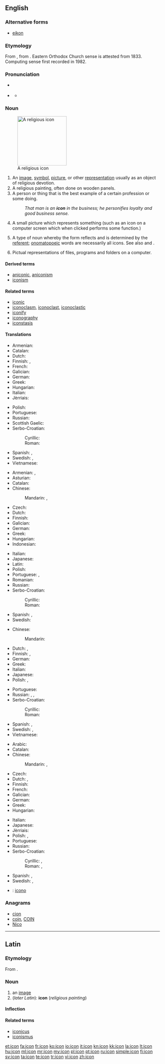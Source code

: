 ==English==
{{wikipedia}}

===Alternative forms===
* [[eikon]]

===Etymology===
From {{etyl|la}} {{term|icon|lang=la}}, from {{etyl|grc}} {{term|εἰκών||likeness, image, portrait|tr=eikōn|lang=grc}}. Eastern Orthodox Church sense is attested from 1833. Computing sense first recorded in 1982.

===Pronunciation===
* {{a|UK}} {{IPA|/ˈaɪ.kən/}}
* {{a|US}} {{IPA|/ˈaɪ.kɑːn/}}
** {{audio|En-us-icon.ogg|Audio (US)}}

===Noun===
{{en-noun}}
[[Image:Cyril_Methodius25K.jpg|right|thumb|160px|A religious icon]]

# An [[image]], [[symbol]], [[picture]], or other [[representation]] usually as an object of religious devotion.
# A religious painting, often done on wooden panels.
# A person or thing that is the best example of a certain profession or some doing.
#: ''That man is an '''icon''' in the business; he personifies loyalty and good business sense.''
# A small picture which represents something (such as an icon on a computer screen which when clicked performs some function.)
# {{linguistics}} A type of noun whereby the form reflects and is determined by the [[referent]]; [[onomatopoeic]] words are necessarily all icons. See also {{term|symbol}} and {{term|index}}.
# Pictual representations of files, programs and folders on a computer.

====Derived terms====
* [[aniconic]], [[aniconism]]
* [[iconism]]

====Related terms====
* [[iconic]]
* [[iconoclasm]], [[iconoclast]], [[iconoclastic]]
* [[iconify]]
* [[iconography]]
* [[iconstasis]]

====Translations====
{{trans-top|image}}
* Armenian: {{t-|hy|պատկեր|tr=patker}}
* Catalan: {{t-|ca|icona|f}}
* Dutch: {{t+|nl|icoon|f|m}}
* Finnish: {{t-|fi|ikoni}}, {{t+|fi|symboli}}
* French: {{t+|fr|icône|f}}
* Galician: {{t-|gl|icona|f}}
* German: {{t+|de|Bild|n}}
* Greek: {{t+|el|εικόνα|f|tr=eikóna}}
* Hungarian: {{t+|hu|ikon}}
* Italian: {{t+|it|icona|f}}
* Jèrriais: {{tø|roa-jer|icône|f}}
{{trans-mid}}
* Polish: {{t+|pl|ikona|f}}
* Portuguese: {{t+|pt|ícone|m}}
* Russian: {{t+|ru|икона|f|tr=ikóna}}
* Scottish Gaelic: {{t-|gd|ìomhaigh|m}}
* Serbo-Croatian:
*: Cyrillic: {{t-|sh|икона|f|sc=Cyrl}}
*: Roman: {{t-|sh|ikona|f}}
* Spanish: {{t+|es|icono|m}}, {{t-|es|ícono|m}}
* Swedish: {{t+|sv|ikon|c}}, {{t+|sv|bild|c}}
* Vietnamese: {{t-|vi|biểu tượng}}
{{trans-bottom}}

{{trans-top|religious painting}}
* Armenian: {{t-|hy|սրբապատկեր|tr=srbapatker}}, {{t-|hy|պատկեր|tr=patker}}
* Asturian: {{t-|ast|iconu|m}}
* Catalan: {{t-|ca|icona|f}}
* Chinese:
*: Mandarin: {{t-|cmn|聖像|sc=Hani}},  {{t-|cmn|圣像|tr=shèngxiàng|sc=Hani}}
* Czech: {{t+|cs|ikona|f}}
* Dutch: {{t+|nl|icoon|f|m}}
* Finnish: {{t-|fi|ikoni}}
* Galician: {{t-|gl|icona|f}}
* German: {{t+|de|Ikone|f}}
* Greek: {{t+|el|εικόνα|f|tr=eikóna}}
* Hungarian: {{t+|hu|ikon}}
* Indonesian: {{t+|id|arca}}
{{trans-mid}}
* Italian: {{t+|it|icona|f}}
* Japanese: {{t-|ja|聖像|tr=せいぞう, seizō}}
* Latin: {{t+|la|icon|f}}
* Polish: {{t+|pl|ikona|f}}
* Portuguese: {{t+|pt|ícone|m}}, {{t+|pt|ídolo|m}}
* Romanian: {{t+|ro|icoană|f}}
* Russian: {{t+|ru|икона|f|tr=ikóna}}
* Serbo-Croatian:
*: Cyrillic: {{t-|sh|икона|f|sc=Cyrl}}
*: Roman: {{t-|sh|ikona|f}}
* Spanish: {{t+|es|icono|m}}, {{t-|es|ícono|m}}
* Swedish: {{t+|sv|ikon|c}}
{{trans-bottom}}

{{trans-top|exemplar}}
* Chinese:
*: Mandarin: {{t|cmn|偶像|tr=ǒuxiàng|sc=Hani}}
* Dutch: {{t+|nl|icoon|f|m}}, {{t-|nl|idool|n}}
* Finnish: {{t+|fi|symboli}}, {{t-|fi|ikoni}}
* German: {{t+|de|Symbol|n}}
* Greek: {{t+|el|είδωλο|n|tr=eídolo}}
* Italian: {{t+|it|icona|f}}
* Japanese: {{t-|ja|偶像|tr=ぐうぞう, gūzō}}
* Polish: {{t+|pl|ikona|f}}, {{t+|pl|symbol|m}}
{{trans-mid}}
* Portuguese: {{t+|pt|ícone|m}}
* Russian: {{t+|ru|икона|f|tr=ikóna}},  {{t+|ru|идол|m|tr=ídol}},  {{t+|ru|кумир|m|tr=kumír}}
* Serbo-Croatian:
*: Cyrillic: {{t-|sh|икона|f|sc=Cyrl}}
*: Roman: {{t-|sh|ikona|f}}
* Spanish: {{t+|es|icono|m}}, {{t-|es|ícono|m}}
* Swedish: {{t+|sv|ikon|c}}, {{t+|sv|förebild|c}}
* Vietnamese: {{t+|vi|điển hình}}
{{trans-bottom}}

{{trans-top|small picture, computer icon}}
* Arabic: {{t-|ar|أيقونة|f|tr='ayqūna}}
* Catalan: {{t-|ca|icona|f}}
* Chinese:
*: Mandarin: {{t|cmn|圖標|sc=Hani}}, {{t|cmn|图标|tr=túbiāo|sc=Hani}}
* Czech: {{t+|cs|ikona|f}}
* Dutch: {{t+|nl|icoon|f|m}}, {{t+|nl|pictogram|n}}
* Finnish: {{t+|fi|kuvake}}
* French: {{t+|fr|icon|m}}
* Galician: {{t-|gl|icona|f}}
* German: {{t-|de|Icon|n}}
* Greek: {{t+|el|εικονίδιο|n|tr=eikonídio}}
* Hungarian: {{t+|hu|ikon}}
{{trans-mid}}
* Italian: {{t+|it|icona|f}}
* Japanese: {{t+|ja|アイコン|tr=aikon}}
* Jèrriais: {{tø|roa-jer|icône}}
* Polish: {{t+|pl|ikona|f}}, {{t-|pl|ikonka|f}}
* Portuguese: {{t+|pt|ícone|m}}
* Russian: {{t+|ru|иконка|f|tr=ikónka}}
* Serbo-Croatian:
*: Cyrillic: {{t-|sh|икона|f|sc=Cyrl}}, {{t-|sh|иконица|f|sc=Cyrl}}
*: Roman: {{t-|sh|ikona|f}}, {{t-|sh|ikonica|f}}
* Spanish: {{t+|es|icono|m}}, {{t-|es|ícono|m}}
* Swedish: {{t+|sv|ikon|c}}, {{t+|sv|symbol|c}}
{{trans-bottom}}

{{checktrans-top}}
* {{ttbc|ia}}: [[icono]]
{{trans-mid}}
{{trans-bottom}}

===Anagrams===
* [[cion#English|cion]]
* [[coin#English|coin]], [[COIN#English|COIN]]
* [[Nico#English|Nico]]

----

==Latin==

===Etymology===
From {{etyl|grc|la}} {{term|εἰκών||likeness, image, portrait|tr=eikōn|lang=grc}}.

===Noun===
{{la-noun|īcon|iconis|īconis|f|third}}

# an [[image]]
# (''later Latin''): '''icon''' (''religious painting'')

====Inflection====
{{la-decl-3rd|icon|īcon|icon|īcon}}

====Related terms====
* [[iconicus]]
* [[iconismus]]

[[et:icon]]
[[fa:icon]]
[[fr:icon]]
[[ko:icon]]
[[io:icon]]
[[it:icon]]
[[kn:icon]]
[[kk:icon]]
[[la:icon]]
[[lt:icon]]
[[hu:icon]]
[[ml:icon]]
[[mr:icon]]
[[my:icon]]
[[pl:icon]]
[[pt:icon]]
[[ru:icon]]
[[simple:icon]]
[[fi:icon]]
[[sv:icon]]
[[ta:icon]]
[[te:icon]]
[[tr:icon]]
[[vi:icon]]
[[zh:icon]]